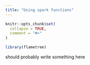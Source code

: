 ```yaml
---
title: "Using spark functions"
---
```


```r
knitr::opts_chunk$set(
  collapse = TRUE,
  comment = "#>"
)
```

```r
library(flametree)
```

should probably write something here
